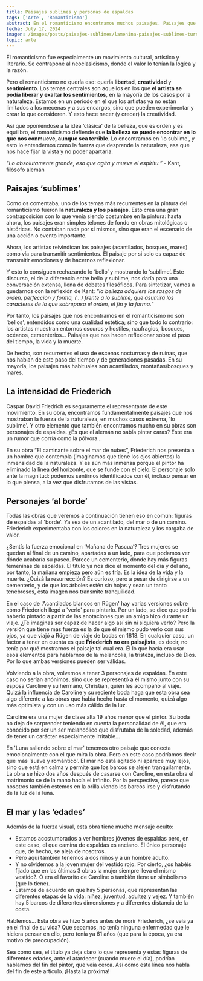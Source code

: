 ```yaml
---
title: Paisajes sublimes y personas de espaldas
tags: ['Arte', 'Romanticismo']
abstract: En el romanticismo encontramos muchos paisajes. Paisajes que nos mostraban la fuerza de la naturaleza, en muchos casos extrema, 'lo sublime'. Y en la obra de Friedrich lo que también encontramos mucho son personajes de espaldas. ¿Es que el alemán no sabía pintar caras?
fecha: July 17, 2024
imagen: /images/posts/paisajes-sublimes/lamenina-paisajes-sublimes-turner-dido.webp
topic: arte
---
```


El romanticismo fue especialmente un movimiento cultural, artístico y literario. Se contrapone al neoclasicismo, donde el valor lo tenían la lógica y la razón. 

Pero el romanticismo no quería eso: quería **libertad**, **creatividad** y **sentimiento**. Los temas centrales son aquellos en los que **el artista se podía liberar y exaltar los sentimientos**, en la mayoría de los casos por la naturaleza. Estamos en un período en el que los artistas ya no están limitados a los mecenas y a sus encargos, sino que pueden experimentar y crear lo que consideren. Y esto hace nacer (y crecer) la creatividad.

Así que oponiéndose a la idea ‘clásica’ de la belleza, que es orden y es equilibro, el romanticismo defiende que **la belleza se puede encontrar en lo que nos conmueve, aunque sea terrible**. Lo encontramos en 'lo sublime', y esto lo entendemos como la fuerza que desprende la naturaleza, esa que nos hace fijar la vista y no poder apartarla. 

*"Lo absolutamente grande, eso que agita y mueve el espíritu.”* - Kant, filósofo alemán

<PostImage
  src="/images/posts/paisajes-sublimes/lamenina-paisajes-sublimes-turner-dido.webp"
  alt="William Turner,Dido construye Cartago (1815)"
  caption="William Turner,Dido construye Cartago (1815)"
  orientation="horizontal"
/>

## Paisajes ‘sublimes’

Como os comentaba, uno de los temas más recurrentes en la pintura del romanticismo fueron **la naturaleza y los paisajes**. Esto crea una gran contraposición con lo que venía siendo costumbre en la pintura: hasta ahora, los paisajes eran simples telones de fondo en obras mitológicas o históricas. No contaban nada por si mismos, sino que eran el escenario de una acción o evento importante. 

Ahora, los artistas reivindican los paisajes (acantilados, bosques, mares) como vía para transmitir sentimientos. El paisaje por si solo es capaz de transmitir emociones y de hacernos reflexionar.

<PostImage
  src="/images/posts/paisajes-sublimes/lamenina-paisajes-sublimes-ultimo-viaje-temerario.webp"
  alt="William Turner, El último viaje del «Temerario (1839)"
  caption="William Turner, El último viaje del «Temerario (1839)"
  orientation="horizontal"
/>

Y esto lo consiguen rechazando lo ‘bello’ y mostrando lo ‘sublime’. Este discurso, el de la diferencia entre bello y sublime, nos daría para una conversación extensa, llena de debates filosóficos. Para sintetizar, vamos a quedarnos con la reflexión de Kant: *“la belleza adquiere los rasgos de orden, perfección y forma, (…) frente a lo sublime, que asumirá los caracteres de lo que sobrepasa el orden, el fin y la forma.”*

Por tanto, los paisajes que nos encontramos en el romanticismo no son ‘bellos’, entendidos como una cualidad estética; sino que todo lo contrario: los artistas muestran entornos oscuros y hostiles, naufragios, bosques, océanos, cementerios… Paisajes que nos hacen reflexionar sobre el paso del tiempo, la vida y la muerte. 

De hecho, son recurrentes el uso de escenas nocturnas y de ruinas, que nos hablan de este paso del tiempo y de generaciones pasadas. En su mayoría, los paisajes más habituales son acantilados, montañas/bosques y mares.

## La intensidad de Friederich

Caspar David Friedrich es seguramente el representante de este movimiento. En su obra, encontramos fundamentalmente paisajes que nos mostraban la fuerza de la naturaleza, en muchos casos extrema, 'lo sublime'. Y otro elemento que también encontramos mucho en su obras son personajes de espaldas. ¿Es que el alemán no sabía pintar caras? Este era un rumor que corría como la pólvora…

En su obra “El caminante sobre el mar de nubes”, Friederich nos presenta a un hombre que contempla (imaginamos que tiene los ojos abiertos) la inmensidad de la naturaleza. Y es aún más inmensa porque el pintor ha eliminado la línea del horizonte, que se funde con el cielo. El personaje solo ante la magnitud: podemos sentirnos identificados con él, incluso pensar en lo que piensa, a la vez que disfrutamos de las vistas. 

<PostImage
  src="/images/posts/paisajes-sublimes/lamenina-paisajes-sublimes-caminante-sobre-mar-nube.webp"
  alt="Caspar David Friedrich, El caminante sobre el mar de nubes (1818)"
  caption="Caspar David Friedrich, El caminante sobre el mar de nubes (1818)"
/>

## Personajes ‘al borde’

Todas las obras que veremos a continuación tienen eso en común: figuras de espaldas al 'borde'. Ya sea de un acantilado, del mar o de un camino. Friederich experimentaba con los colores en la naturaleza y los cargaba de valor.

<PostImage
  src="/images/posts/paisajes-sublimes/lamenina-paisajes-sublimes-manana-pascua.webp"
  alt="C. D. Friederich, Mañana de Pascua (1835)."
  caption="C. D. Friederich, Mañana de Pascua (1835)."
/>

¿Sentís la fuerza emocional en ‘Mañana de Pascua’? Tres mujeres se quedan al final de un camino, apartadas a un lado, para que podamos ver dónde acabaría su paseo. Parece un cementerio, donde hay más figuras femeninas de espaldas. El título ya nos dice el momento del día y del año, por tanto, la mañana empieza pero aún es fría. Es la idea de la vida y la muerte. ¿Quizá la resurrección? Es curioso, pero a pesar de dirigirse a un cementerio, y de que los árboles estén sin hojas y sean un tanto tenebrosos, esta imagen nos transmite tranquilidad.

<PostImage
  src="/images/posts/paisajes-sublimes/lamenina-paisajes-sublimes-acantilados-blancos
  .webp"
  alt="C. D. Friederich, Acantilados blancos en Rügen (1818)"
  caption="C. D. Friederich, Acantilados blancos en Rügen (1818)"
/>

En el caso de 'Acantilados blancos en Rügen' hay varias versiones sobre cómo Friederich llegó a 'verlo' para pintarlo. Por un lado, se dice que podría haberlo pintado a partir de las anotaciones que un amigo hizo durante un viaje. ¿Te imaginas ser capaz de hacer algo así sin ni siquiera verlo? Pero la versión que tiene más fuerza es la de que él mismo pudo verlo con sus ojos, ya que viajó a Rügen de viaje de bodas en 1818. En cualquier caso, un factor a tener en cuenta es que **Friederich no era paisajista**, es decir, no tenía por qué mostrarnos el paisaje tal cual era. Él lo que hacía era usar esos elementos para hablarnos de la melancolía, la tristeza, incluso de Dios. Por lo que ambas versiones pueden ser válidas.

Volviendo a la obra, volvemos a tener 3 personajes de espaldas. En este caso no serían anónimos, sino que se representó a él mismo junto con su esposa Caroline y su hermano, Christian, quien les acompañó al viaje. Quizá la influencia de Caroline y su reciente boda haga que esta obra sea algo diferente a las obras que había hecho hasta el momento, quizá algo más optimista y con un uso más cálido de la luz. 

Caroline era una mujer de clase alta 19 años menor que el pintor. Su boda no deja de sorprender teniendo en cuenta la personalidad de él, que era conocido por ser un ser melancólico que disfrutaba de la soledad, además de tener un carácter especialmente irritable…

<PostImage
  src="/images/posts/paisajes-sublimes/lamenina-paisajes-sublimes-luna-saliendo
  .webp"
  alt="C. D. F. Luna saliendo sobre el mar (1822)"
  caption="C. D. F. Luna saliendo sobre el mar (1822)"
  orientation="horizontal"
/>

En 'Luna saliendo sobre el mar' tenemos otro paisaje que conecta emocionalmente con el que mira la obra. Pero en este caso podríamos decir que más 'suave y romántico'. El mar no está agitado ni aparece muy lejos, sino que está en calma y permite que los barcos se alejen tranquilamente. La obra se hizo dos años después de casarse con Caroline, en esta obra el matrimonio se de la mano hacía el infinito. Por la perspectiva, parece que nosotros también estemos en la orilla viendo los barcos irse y disfrutando de la luz de la luna.

## El mar y las ‘edades’

<PostImage
  src="/images/posts/paisajes-sublimes/lamenina-paisajes-sublimes-etapas-vida
  .webp"
  alt="C. D. F, Las etapas de la vida (1835)"
  caption="C. D. F, Las etapas de la vida (1835)"
  orientation="horizontal"
/>

Además de la fuerza visual, esta obra tiene mucho mensaje oculto:

- Estamos acostumbrados a ver hombres jóvenes de espaldas pero, en este caso, el que camina de espaldas es anciano. El único personaje que, de hecho, se aleja de nosotros.
- Pero aquí también tenemos a dos niños y a un hombre adulto.
- Y no olvidemos a la joven mujer del vestido rojo. Por cierto, ¿os habéis fijado que en las últimas 3 obras la mujer siempre lleva el mismo vestido?. O era el favorito de Caroline o también tiene un simbolismo (que lo tiene).
- Estamos de acuerdo en que hay 5 personas, que representan las diferentes etapas de la vida: niñez, juventud, adultez y vejez. Y también hay 5 barcos de diferentes dimensiones y a diferentes distancia de la costa.

Hablemos... Esta obra se hizo 5 años antes de morir Friederich, ¿se veía ya en el final de su vida? Que sepamos, no tenía ninguna enfermedad que le hiciera pensar en ello, pero tenía ya 61 años (que para la época, ya era motivo de preocupación). 

Sea como sea, el título ya deja claro lo que representa y estas figuras de diferentes edades, ante el atardecer (cuando muere el día), podrían hablarnos del fin del pintor, que veía cerca. Así como esta línea nos habla del fin de este artículo. ¡Hasta la próxima!
